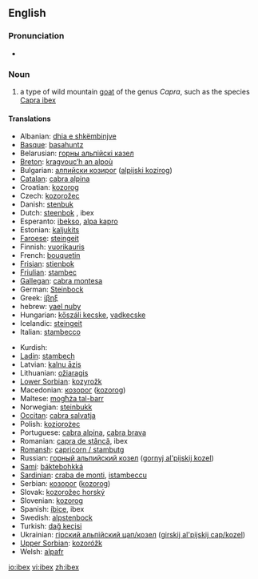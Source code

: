 ==English==
{{wikipedia}}

===Pronunciation===
*{{IPA|/'aɪbɛks/}}

===Noun===
{{en-noun|pl=ibex|pl2=ibexes}}

# a type of wild mountain [[goat]] of the genus ''Capra'', such as the species [[Capra ibex]]

====Translations====
{{trans-top|type of wild mountain goat}}
*Albanian: [[dhia e shkëmbinjve]]
*[[Basque]]: [[basahuntz]]
*Belarusian: [[горны альпійскі казел]]
*[[Breton]]: [[kragvouc’h an alpoù]]
*Bulgarian: [[алпийски козирог]] ([[alpijski kozirog]])
*[[Catalan]]: [[cabra alpina]]
*Croatian: [[kozorog]]
*Czech: [[kozorožec]]
*Danish: [[stenbuk]]
*Dutch: [[steenbok]] {{m}}, ibex {{m}}
*Esperanto: [[ibekso]], [[alpa kapro]]
*Estonian: [[kaljukits]]
*[[Faroese]]: [[steingeit]]
*Finnish: [[vuorikauris]]
*French: [[bouquetin]] {{m}}
*[[Frisian]]: [[stienbok]]
*[[Friulian]]: [[stambec]]
*[[Gallegan]]: [[cabra montesa]]
*German: [[Steinbock]] {{m}}
*Greek: [[ίβηξ]] '' ''
*hebrew: [[yael nuby]]
*Hungarian: [[kőszáli kecske]], [[vadkecske]]
*Icelandic: [[steingeit]]
*Italian: [[stambecco]] {{m}}
{{trans-mid}}
*Kurdish: {{KUchar|[[بزنه‌کێوی]]}}
*[[Ladin]]: [[stambech]]
*Latvian: [[kalnu āzis]]
*Lithuanian: [[ožiaragis]]
*[[Lower Sorbian]]: [[kozyrožk]]
*Macedonian: [[козорог]] ([[kozorog]])
*Maltese: [[mogħża tal-barr]]
*Norwegian: [[steinbukk]]
*[[Occitan]]: [[cabra salvatja]]
*Polish: [[koziorożec]]
*Portuguese: [[cabra alpina]], [[cabra brava]]
*Romanian: [[capra de stâncă]], ibex
*[[Romansh]]: [[capricorn / stambutg]]
*Russian: [[горный альпийский козел]] ([[gornyj al'pijskij kozel]])
*[[Sami]]: [[báktebohkká]]
*[[Sardinian]]: [[craba de monti]], [[istambeccu]]
*Serbian: [[козорог]] ([[kozorog]])
*Slovak: [[kozorožec horský]]
*Slovenian: [[kozorog]]
*Spanish: [[íbice]], ibex {{m}}
*Swedish: [[alpstenbock]]
*Turkish: [[dağ keçisi]]
*Ukrainian: [[гiрский альпiйский цап/козел]] ([[girskij al'pijskij cap/kozel]])
*[[Upper Sorbian]]: [[kozoróžk]]
*Welsh: [[alpafr]]
{{trans-bottom}}

[[io:ibex]]
[[vi:ibex]]
[[zh:ibex]]